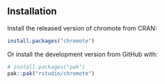 ## Installation

Install the released version of chromote from CRAN:

```r
install.packages("chromote")
```

Or install the development version from GitHub with:

```r
# install.packages("pak")
pak::pak("rstudio/chromote")
```
